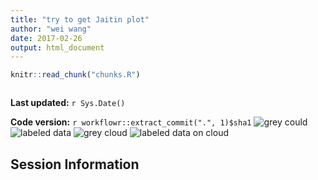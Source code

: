```yaml
---
title: "try to get Jaitin plot"
author: "wei wang"
date: 2017-02-26
output: html_document
---
```


```r
knitr::read_chunk("chunks.R")
```

```r
```

**Last updated:** `r Sys.Date()`

**Code version:** `r workflowr::extract_commit(".", 1)$sha1`
![grey could](figure/reproducemousespleen.Rmd/unnamed-chunk-11-1.png)
![labeled data](figure/reproducemousespleen.Rmd/unnamed-chunk-12-1.png)
![grey cloud](figure/reproducemousespleen.Rmd/greycloud.png)
![labeled data on cloud](figure/reproducemousespleen.Rmd/labeldcell.png)

## Session Information

```r
```
